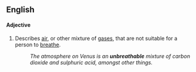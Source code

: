 ==English==

====Adjective====
{{en-adj}}

# Describes [[air]], or other mixture of [[gases]], that are not suitable for a person to [[breathe]].
#:''The atmosphere on Venus is an '''unbreathable''' mixture of carbon dioxide and sulphuric acid, amongst other things.''